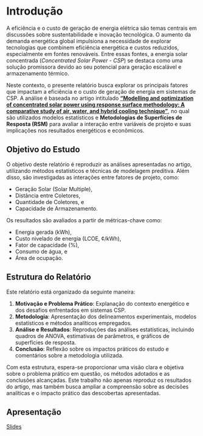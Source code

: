 # Introdução {.unnumbered}

A eficiência e o custo de geração de energia elétrica são temas centrais em discussões sobre sustentabilidade e inovação tecnológica. O aumento da demanda energética global impulsiona a necessidade de explorar tecnologias que combinem eficiência energética e custos reduzidos, especialmente em fontes renováveis. Entre essas fontes, a energia solar concentrada (*Concentrated Solar Power - CSP*) se destaca como uma solução promissora devido ao seu potencial para geração escalável e armazenamento térmico.

Neste contexto, o presente relatório busca explorar os principais fatores que impactam a eficiência e o custo de geração de energia em sistemas de CSP. A análise é baseada no artigo intitulado [**"Modelling and optimization of concentrated solar power using response surface methodology: A comparative study of air, water, and hybrid cooling technique"**]([https://doi.org/10.1016/j.enconman.2024.118915), no qual são utilizados modelos estatísticos e **Metodologias de Superfícies de Resposta (RSM)** para avaliar a interação entre variáveis de projeto e suas implicações nos resultados energéticos e econômicos.

## Objetivo do Estudo

O objetivo deste relatório é reproduzir as análises apresentadas no artigo, utilizando métodos estatísticos e técnicas de modelagem preditiva. Além disso, são investigadas as interações entre fatores de projeto, como:

- Geração Solar (Solar Multiple),
- Distância entre Coletores,
- Quantidade de Coletores, e
- Capacidade de Armazenamento.

Os resultados são avaliados a partir de métricas-chave como:

- Energia gerada (kWh),
- Custo nivelado de energia (LCOE, ¢/kWh),
- Fator de capacidade (%),
- Consumo de água, e
- Área de ocupação.

## Estrutura do Relatório

Este relatório está organizado da seguinte maneira:

1. **Motivação e Problema Prático**: Explanação do contexto energético e dos desafios enfrentados em sistemas CSP.
2. **Metodologia**: Apresentação dos delineamentos experimentais, modelos estatísticos e métodos analíticos empregados.
3. **Análise e Resultados**: Reproduções das análises estatísticas, incluindo quadros de ANOVA, estimativas de parâmetros, e gráficos de superfícies de resposta.
4. **Conclusão**: Reflexão sobre os impactos práticos do estudo e comentários sobre a metodologia utilizada.

Com esta estrutura, espera-se proporcionar uma visão clara e objetiva sobre o problema prático em questão, os métodos adotados e as conclusões alcançadas. Este trabalho não apenas reproduz os resultados do artigo, mas também busca ampliar a compreensão sobre as decisões analíticas e o impacto prático das descobertas apresentadas.

## Apresentação

[Slides](./slides/slides.html)

